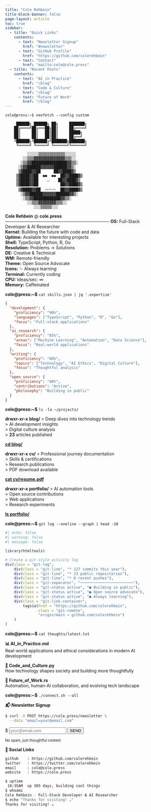 ```yaml
---
title: "Cole Rehbein"
title-block-banner: false
page-layout: article
toc: true
sidebar:
  - title: "Quick Links"
    contents:
      - text: "Newsletter Signup"
        href: "#newsletter"
      - text: "GitHub Profile"
        href: "https://github.com/colerehbein"
      - text: "Contact"
        href: "mailto:cole@cole.press"
  - title: "Recent Posts"
    contents:
      - text: "AI in Practice"
        href: "/blog"
      - text: "Code & Culture" 
        href: "/blog"
      - text: "Future of Work"
        href: "/blog"
---
```


::: cli-header
```         
cole@press:~$ neofetch --config custom
```
:::

::::: neofetch-style
::: ascii-art
```         
     ██████╗ ██████╗ ██╗     ███████╗
    ██╔════╝██╔═══██╗██║     ██╔════╝
    ██║     ██║   ██║██║     █████╗  
    ██║     ██║   ██║██║     ██╔══╝  
    ╚██████╗╚██████╔╝███████╗███████╗
     ╚═════╝ ╚═════╝ ╚══════╝╚══════╝

          ░░░░░▒▒▒▒▒▒▒▒▒▒▒▒░░░░░
        ░░▒▒▒▓▓▓▓▓▓▓▓▓▓▓▓▓▓▒▒▒░░
       ░▒▒▓▓████████████████▓▓▒▒░
      ░▒▓▓██████▓▓▓▓▓▓██████▓▓▒░
      ▒▓████▓▓██      ██▓▓████▓▒
     ▒▓████▓▓██  ●●  ●●  ██▓▓████▓▒
     ▒▓████▓▓██    ◡    ██▓▓████▓▒
     ▒▓████▓▓██          ██▓▓████▓▒
      ▒▓████▓▓██  ～～～  ██▓▓████▓▒
       ░▒▓▓██████▓▓▓▓▓▓██████▓▓▒░
        ░▒▒▓▓████████████▓▓▒▒░
          ░░▒▒▒▓▓▓▓▓▓▓▓▒▒▒░░
             ░░░▒▒▒▒▒░░░
```
:::

::: system-info
**Cole Rehbein** \@ **cole.press** **──────────────────────────────────** **OS:** Full-Stack Developer & AI Researcher\
**Kernel:** Building the future with code and data\
**Uptime:** Available for interesting projects\
**Shell:** TypeScript, Python, R, Go\
**Resolution:** Problems → Solutions\
**DE:** Creative & Technical\
**WM:** Remote-friendly\
**Theme:** Open Source Advocate\
**Icons:** ✨ Always learning\
**Terminal:** Currently coding\
**CPU:** Ideas/sec: ∞\
**Memory:** Caffeinated
:::
:::::

**cole@press:~$** `cat skills.json | jq '.expertise'`

::: skills-json
``` json
{
  "development": {
    "proficiency": "90%",
    "languages": ["TypeScript", "Python", "R", "Go"],
    "focus": "Full-stack applications"
  },
  "ai_research": {
    "proficiency": "85%", 
    "areas": ["Machine Learning", "Automation", "Data Science"],
    "focus": "Real-world applications"
  },
  "writing": {
    "proficiency": "80%",
    "topics": ["Technology", "AI Ethics", "Digital Culture"], 
    "focus": "Thoughtful analysis"
  },
  "open_source": {
    "proficiency": "88%",
    "contributions": "Active",
    "philosophy": "Building in public"
  }
}
```
:::

**cole@press:~$** `ls -la ~/projects/`

::::::: project-listing
:::::: project-grid
::: {.project-item .blog}
**drwxr-xr-x** **blog/** \> Deep dives into technology trends\
\> AI development insights\
\> Digital culture analysis\
\> **23** articles published

[**cd blog/**](/blog){.project-link}
:::

::: {.project-item .cv}
**drwxr-xr-x** **cv/** \> Professional journey documentation\
\> Skills & certifications\
\> Research publications\
\> PDF download available

[**cat cv/resume.pdf**](/cv){.project-link}
:::

::: {.project-item .portfolio}
**drwxr-xr-x** **portfolio/** \> AI automation tools\
\> Open source contributions\
\> Web applications\
\> Research experiments

[**ls portfolio/**](/projects){.project-link}
:::
::::::
:::::::

**cole@press:~$** `git log --oneline --graph | head -10`

::: git-activity
```r
#| echo: false
#| warning: false
#| message: false

library(htmltools)

# Create a git-style activity log
div(class = "git-log",
    div(class = "git-line", "* 127 commits this year"),
    div(class = "git-line", "* 23 public repositories"), 
    div(class = "git-line", "* 8 recent pushes"),
    div(class = "git-separator", "────────────────────────"),
    div(class = "git-status active", "● Building in public"),
    div(class = "git-status active", "● Open source advocate"),
    div(class = "git-status active", "● Always learning"),
    div(class = "git-link-container",
        tags$a(href = "https://github.com/colerehbein", 
               class = "git-remote", 
               "origin/main → github.com/colerehbein")
    )
)
```
:::

**cole@press:~$** `cat thoughts/latest.txt`

:::::: thoughts-section
::: {.thought-item .ai}
**📊 AI_in_Practice.md**\
Real-world applications and ethical considerations in modern AI development
:::

::: {.thought-item .code}
**🔧 Code_and_Culture.py**\
How technology shapes society and building more thoughtfully
:::

::: {.thought-item .future}
**🚀 Future_of_Work.rs**\
Automation, human-AI collaboration, and evolving tech landscape
:::
::::::

**cole@press:~$** `./connect.sh --all`

::::::: connect-section
::::: newsletter-box
**📬 Newsletter Signup**

``` bash
$ curl -X POST https://cole.press/newsletter \
  --data "email=your@email.com"
```

:::: newsletter-form
<form action="#" method="post" onsubmit="return false;" class="cli-form">
<div class="cli-input-wrapper">
<span class="cli-prompt-small">$</span>
<input type="email" name="email" placeholder="your@email.com" required class="cli-input">
<button type="submit" class="cli-button">SEND</button>
</div>
<small class="cli-note">No spam, just thoughtful content</small>
</form>
::::
:::::

::: social-links
**🔗 Social Links**

``` bash
github    : https://github.com/colerehbein
twitter   : https://twitter.com/colerehbein  
email     : cole@cole.press
website   : https://cole.press
```
:::
:::::::

::: {.cli-footer}
```bash
$ uptime
 10:35AM  up 365 days, building cool things
$ whoami
Cole Rehbein - Full-Stack Developer & AI Researcher
$ echo "Thanks for visiting! ☕"
Thanks for visiting! ☕
```
:::

```{=html}
<script>
document.addEventListener('DOMContentLoaded', function() {
    // Enhanced hover effects with smooth transitions
    const interactiveElements = document.querySelectorAll('.project-item, .thought-item, .newsletter-box');
    interactiveElements.forEach(el => {
        el.style.transition = 'all 0.3s cubic-bezier(0.4, 0, 0.2, 1)';
        
        el.addEventListener('mouseenter', function() {
            this.style.transform = 'translateY(-2px) scale(1.02)';
            this.style.boxShadow = '0 8px 25px rgba(0,0,0,0.15)';
        });
        el.addEventListener('mouseleave', function() {
            this.style.transform = 'translateY(0) scale(1)';
            this.style.boxShadow = '';
        });
    });
    
    // Subtle fade-in animation for sections
    const sections = document.querySelectorAll('.neofetch-style, .skills-json, .project-listing, .git-activity, .thoughts-section, .connect-section');
    const observerOptions = {
        threshold: 0.1,
        rootMargin: '50px'
    };
    
    const observer = new IntersectionObserver((entries) => {
        entries.forEach(entry => {
            if (entry.isIntersecting) {
                entry.target.style.opacity = '1';
                entry.target.style.transform = 'translateY(0)';
            }
        });
    }, observerOptions);
    
    sections.forEach((section, index) => {
        section.style.opacity = '0';
        section.style.transform = 'translateY(20px)';
        section.style.transition = `opacity 0.6s ease-out ${index * 0.1}s, transform 0.6s ease-out ${index * 0.1}s`;
        observer.observe(section);
    });
    
    // Newsletter form functionality
    const newsletterForm = document.querySelector('.cli-form');
    if (newsletterForm) {
        newsletterForm.addEventListener('submit', function(e) {
            e.preventDefault();
            const button = this.querySelector('.cli-button');
            const input = this.querySelector('.cli-input');
            
            button.textContent = 'SENDING...';
            button.style.background = 'var(--cli-yellow)';
            button.style.transform = 'scale(0.95)';
            
            setTimeout(() => {
                button.textContent = '✓ SENT';
                button.style.background = 'var(--cli-green)';
                button.style.transform = 'scale(1)';
                input.value = 'Thank you for subscribing!';
                input.disabled = true;
                input.style.color = 'var(--cli-green)';
            }, 1200);
            
            setTimeout(() => {
                button.textContent = 'SEND';
                button.style.background = '';
                button.style.transform = '';
                input.value = '';
                input.disabled = false;
                input.style.color = '';
                input.placeholder = 'your@email.com';
            }, 4000);
        });
    }
    
    // Add a subtle cursor blink to the ASCII art section
    const asciiArt = document.querySelector('.ascii-art');
    if (asciiArt) {
        const cursor = document.createElement('span');
        cursor.textContent = '▋';
        cursor.style.color = 'var(--cli-cyan)';
        cursor.style.animation = 'blink 1s infinite';
        cursor.style.marginLeft = '5px';
        asciiArt.appendChild(cursor);
        
        // Add keyframes for blink animation
        const style = document.createElement('style');
        style.textContent = `
            @keyframes blink {
                0%, 50% { opacity: 1; }
                51%, 100% { opacity: 0; }
            }
        `;
        document.head.appendChild(style);
    }
});
</script>
```